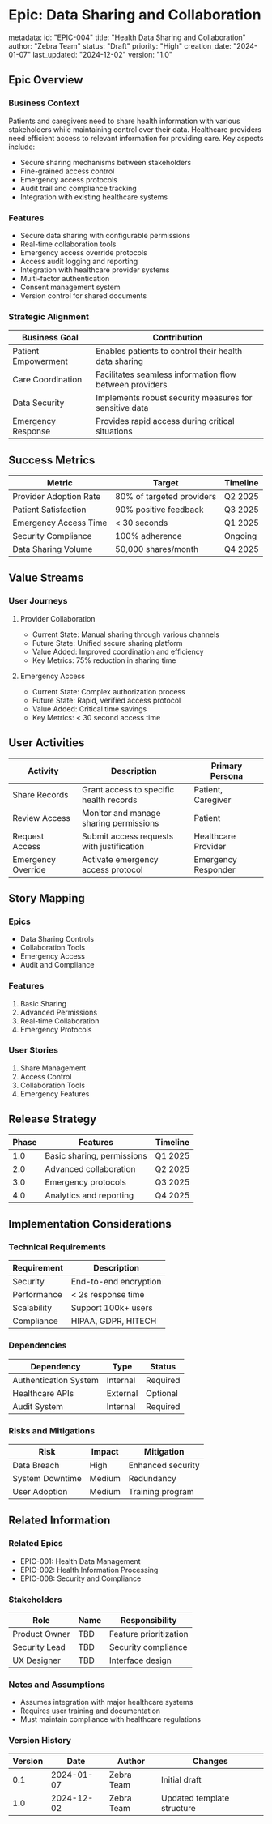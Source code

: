 # Epic: Data Sharing and Collaboration

metadata:
  id: "EPIC-004"
  title: "Health Data Sharing and Collaboration"
  author: "Zebra Team"
  status: "Draft"
  priority: "High"
  creation_date: "2024-01-07"
  last_updated: "2024-12-02"
  version: "1.0"

## Epic Overview
### Business Context
Patients and caregivers need to share health information with various stakeholders while maintaining control over their data. Healthcare providers need efficient access to relevant information for providing care. Key aspects include:
- Secure sharing mechanisms between stakeholders
- Fine-grained access control
- Emergency access protocols
- Audit trail and compliance tracking
- Integration with existing healthcare systems

### Features
- Secure data sharing with configurable permissions
- Real-time collaboration tools
- Emergency access override protocols
- Access audit logging and reporting
- Integration with healthcare provider systems
- Multi-factor authentication
- Consent management system
- Version control for shared documents

### Strategic Alignment
| Business Goal | Contribution |
|--------------|--------------|
| Patient Empowerment | Enables patients to control their health data sharing |
| Care Coordination | Facilitates seamless information flow between providers |
| Data Security | Implements robust security measures for sensitive data |
| Emergency Response | Provides rapid access during critical situations |

## Success Metrics
| Metric | Target | Timeline |
|--------|---------|----------|
| Provider Adoption Rate | 80% of targeted providers | Q2 2025 |
| Patient Satisfaction | 90% positive feedback | Q3 2025 |
| Emergency Access Time | < 30 seconds | Q1 2025 |
| Security Compliance | 100% adherence | Ongoing |
| Data Sharing Volume | 50,000 shares/month | Q4 2025 |

## Value Streams
### User Journeys
1. Provider Collaboration
   - Current State: Manual sharing through various channels
   - Future State: Unified secure sharing platform
   - Value Added: Improved coordination and efficiency
   - Key Metrics: 75% reduction in sharing time

2. Emergency Access
   - Current State: Complex authorization process
   - Future State: Rapid, verified access protocol
   - Value Added: Critical time savings
   - Key Metrics: < 30 second access time

## User Activities
| Activity | Description | Primary Persona |
|----------|-------------|-----------------|
| Share Records | Grant access to specific health records | Patient, Caregiver |
| Review Access | Monitor and manage sharing permissions | Patient |
| Request Access | Submit access requests with justification | Healthcare Provider |
| Emergency Override | Activate emergency access protocol | Emergency Responder |

## Story Mapping
### Epics
- Data Sharing Controls
- Collaboration Tools
- Emergency Access
- Audit and Compliance

### Features
1. Basic Sharing
2. Advanced Permissions
3. Real-time Collaboration
4. Emergency Protocols

### User Stories
1. Share Management
2. Access Control
3. Collaboration Tools
4. Emergency Features

## Release Strategy
| Phase | Features | Timeline |
|-------|-----------|----------|
| 1.0 | Basic sharing, permissions | Q1 2025 |
| 2.0 | Advanced collaboration | Q2 2025 |
| 3.0 | Emergency protocols | Q3 2025 |
| 4.0 | Analytics and reporting | Q4 2025 |

## Implementation Considerations
### Technical Requirements
| Requirement | Description |
|-------------|-------------|
| Security | End-to-end encryption |
| Performance | < 2s response time |
| Scalability | Support 100k+ users |
| Compliance | HIPAA, GDPR, HITECH |

### Dependencies
| Dependency | Type | Status |
|------------|------|--------|
| Authentication System | Internal | Required |
| Healthcare APIs | External | Optional |
| Audit System | Internal | Required |

### Risks and Mitigations
| Risk | Impact | Mitigation |
|------|---------|------------|
| Data Breach | High | Enhanced security |
| System Downtime | Medium | Redundancy |
| User Adoption | Medium | Training program |

## Related Information
### Related Epics
- EPIC-001: Health Data Management
- EPIC-002: Health Information Processing
- EPIC-008: Security and Compliance

### Stakeholders
| Role | Name | Responsibility |
|------|------|----------------|
| Product Owner | TBD | Feature prioritization |
| Security Lead | TBD | Security compliance |
| UX Designer | TBD | Interface design |

### Notes and Assumptions
- Assumes integration with major healthcare systems
- Requires user training and documentation
- Must maintain compliance with healthcare regulations

### Version History
| Version | Date | Author | Changes |
|---------|------|--------|----------|
| 0.1 | 2024-01-07 | Zebra Team | Initial draft |
| 1.0 | 2024-12-02 | Zebra Team | Updated template structure |
